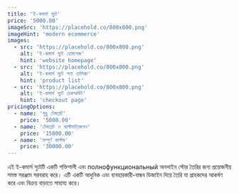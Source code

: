 ```yaml
---
title: 'ই-কমার্স স্যুট'
price: '5000.00'
imageSrc: 'https://placehold.co/800x800.png'
imageHint: 'modern ecommerce'
images:
  - src: 'https://placehold.co/800x800.png'
    alt: 'ই-কমার্স স্যুট হোমপেজ'
    hint: 'website homepage'
  - src: 'https://placehold.co/800x800.png'
    alt: 'ই-কমার্স স্যুট পণ্য তালিকা'
    hint: 'product list'
  - src: 'https://placehold.co/800x800.png'
    alt: 'ই-কমার্স স্যুট চেকআউট'
    hint: 'checkout page'
pricingOptions:
  - name: 'শুধু টেমপ্লেট'
    price: '5000.00'
  - name: 'টেমপ্লেট ও কাস্টমাইজেশন'
    price: '15000.00'
  - name: 'সম্পূর্ণ কাস্টম'
    price: '30000.00'
---
```

এই ই-কমার্স স্যুটটি একটি শক্তিশালী এবং полнофункциональный অনলাইন স্টোর তৈরির জন্য প্রয়োজনীয় সমস্ত সরঞ্জাম সরবরাহ করে। এটি একটি আধুনিক এবং ব্যবহারকারী-বান্ধব ডিজাইন দিয়ে তৈরি যা গ্রাহকদের আকর্ষণ করে এবং বিক্রয় বাড়াতে সাহায্য করে।
